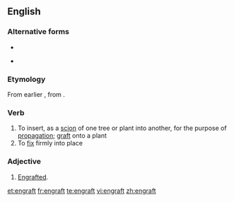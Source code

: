 ==English==

===Alternative forms===
* {{l|en|ingraft}}
* {{l|en|engraff}} {{i|obsolete}}

===Etymology===
From earlier {{term|ingraft}}, from {{prefix|in|graft}}.

===Verb===
{{en-verb}}

# To insert, as a [[scion]] of one tree or plant into another, for the purpose of [[propagation]]; [[graft]] onto a plant
# To [[fix]] firmly into place

===Adjective===
{{en-adj}}

# {{rare}} [[engrafted|Engrafted]].

[[et:engraft]]
[[fr:engraft]]
[[te:engraft]]
[[vi:engraft]]
[[zh:engraft]]